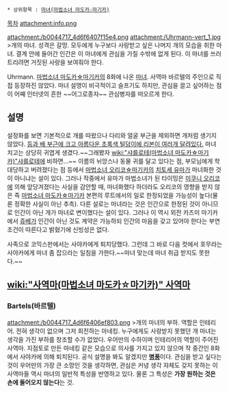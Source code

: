  * 상위항목 : [[마녀(마법소녀 마도카☆마기카)]]

[[목차]]
attachment:info.png

attachment:/b0044717_4d6f6407f15e4.png attachment:/Uhrmann-vert_1.jpg
>개의 마녀. 성격은 갈망. 모두에게 누구보다 사랑받고 싶은 나머지 개의 모습을 취한 마녀. 결계 안에 들어간 인간은 이 마녀에게 관심을 가질 수밖에 없게 된다. 이 마녀를 쓰러트리려면 거짓된 사랑을 보여줘야 한다.

Uhrmann. [[마법소녀 마도카☆마기카]]의 8화에 나온 [[마녀]]. 사역마 바르텔의 주인으로 직접 등장하진 않았다. 마녀 설명이 비극적이고 슬프기도 하지만, 관심을 끌고 싶어하는 점이 어째 인터넷의 흔한 ~~어그로종자~~ 관심병자를 떠오르게 한다.

== 설명 ==
설정화를 보면 기본적으로 개를 따왔으나 다리와 얼굴 부근을 제외하면 개처럼 생기지 않았다. [http://images5.fanpop.com/image/photos/27500000/Uhrmann-mahou-shoujo-madoka-magica-27567810-800-577.jpg 등과 배 부근에 크고 아름다운 초록색 털덩이에 리본이 여러개 달려있다.] 마녀 치고는 상당히 귀엽게 생겼다.~~그래봤자 [[wiki:"샤를로테(마법소녀 마도카☆마기카)"샤를로테]]에 비하면...~~
이름의 뉘앙스나 동물 귀를 달고 있다는 점, 부모님에게 학대당하고 버려졌다는 점 등에서 [[마법소녀 오리코☆마기카]]의 [[치토세 유마]]가 마녀화한 것이 아니냐는 설이 있다. 그러나 작중에서 유마가 마법소녀가 된 타이밍은 [[미쿠니 오리코]]에 의해 앞당겨졌다는 사실을 감안할 때, 마녀화했다 하더라도 오리코의 영향을 받지 않은 즉 [[마법소녀 마도카☆마기카]] 본편의 루트에서의 일로 한정되었을 가능성이 높다(물론 정확한 사실이 아닌 추측).
다른 설로는 마녀라는 것은 인간으로 한정된 것이 아니므로 인간이 아닌 개가 마녀로 변이했다는 설이 있다. 그러나 이 역시 외전 카즈미 마기카에서 [[쥬베]]가 인간이 아닌 것도 계약은 가능하되 인간의 마음을 갖고 있어야 한다는 부연 조건이 따른다고 밝혔기에 신빙성은 없다.

사족으로 코믹스판에서는 사야카에게 퇴치당했다. 그런데 그 바로 다음 컷에서 호무라는 사야카에게 마녀 좀 잡으라는 일침을 가한다.~~마녀 맞는데 마녀 취급 받지도 못한다.~~

== [[wiki:"사역마(마법소녀 마도카☆마기카)" 사역마]] ==
=== Bartels(바르텔) ===
attachment:/b0044717_4d6f6406ef803.png
>개의 마녀의 부하. 역할은 인테리어. 전혀 생각이 없으며 그저 회전하는 마네킹. 누구에게도 사랑받지 못했던 개 마녀는 생각을 가진 부하를 창조할 수가 없었다.
우어만의 수하이며 인테리어의 역할이 주어진 사역마.
지점토로 만든 마네킹 같은 모습으로 의사를 가지고 있지 않으며 작 중간인 8화에서 사야카에 의해 퇴치된다. 공식 설명을 봐도 알겠지만 '''[[병풍]]'''이다. 관심을 받고 싶다는 것이 우어만의 가장 큰 소망인 것을 생각하면, 관심은 커녕 생각 자체도 갖지 못하는 이 사역마들 역시 마녀의 일반적 특성을 반영하고 있다. 물론 그 특성은 '''가장 원하는 것은 손에 들어오지 않는다'''는 것.

